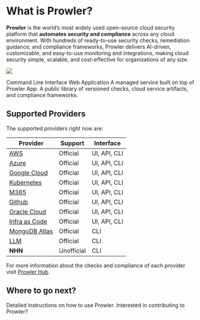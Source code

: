 # What is Prowler?

**Prowler** is the world’s most widely used open-source cloud security platform that **automates security and compliance** across any cloud environment. With hundreds of ready-to-use security checks, remediation guidance, and compliance frameworks, Prowler delivers AI-driven, customizable, and easy-to-use monitoring and integrations, making cloud security simple, scalable, and cost-effective for organizations of any size.

![](/images/products/overview.png)

<Columns cols={2}>
  <Card title="Prowler CLI" icon="terminal" href="/getting-started/products/prowler-cli">
    Command Line Interface
  </Card>
  <Card title="Prowler App" icon="pen-to-square" href="/getting-started/products/prowler-app">
    Web Application
  </Card>
  <Card title="Prowler Cloud" icon="pen-to-square" href="/getting-started/products/prowler-cloud">
    A managed service built on top of Prowler App.
  </Card>
  <Card title="Prowler Hub" icon="map" href="/getting-started/products/prowler-hub">
    A public library of versioned checks, cloud service artifacts, and compliance frameworks.
  </Card>
</Columns>

## Supported Providers

The supported providers right now are:

| Provider                                                                         | Support    | Interface    |
| -------------------------------------------------------------------------------- | ---------- | ------------ |
| [AWS](/user-guide/providers/aws/getting-started-aws)                             | Official   | UI, API, CLI |
| [Azure](/user-guide/providers/azure/getting-started-azure)                       | Official   | UI, API, CLI |
| [Google Cloud](/user-guide/providers/gcp/getting-started-gcp)                    | Official   | UI, API, CLI |
| [Kubernetes](/user-guide/providers/kubernetes/in-cluster)                        | Official   | UI, API, CLI |
| [M365](/user-guide/providers/microsoft365/getting-started-m365)                  | Official   | UI, API, CLI |
| [Github](/user-guide/providers/github/getting-started-github)                    | Official   | UI, API, CLI |
| [Oracle Cloud](/user-guide/providers/oci/getting-started-oci)                    | Official   | UI, API, CLI |
| [Infra as Code](/user-guide/providers/iac/getting-started-iac)                   | Official   | UI, API, CLI |
| [MongoDB Atlas](/user-guide/providers/mongodbatlas/getting-started-mongodbatlas) | Official   | CLI          |
| [LLM](/user-guide/providers/llm/getting-started-llm)                             | Official   | CLI          |
| **NHN**                                                                          | Unofficial | CLI          |

For more information about the checks and compliance of each provider visit [Prowler Hub](https://hub.prowler.com).

## Where to go next?

<Columns cols={2}>
  <Card title="User Guide" icon="terminal" href="/user-guide/tutorials/prowler-app">
    Detailed instructions on how to use Prowler.
  </Card>
  <Card title="Development Guide" icon="pen-to-square" href="/developer-guide/introduction">
    Interested in contributing to Prowler?
  </Card>
</Columns>